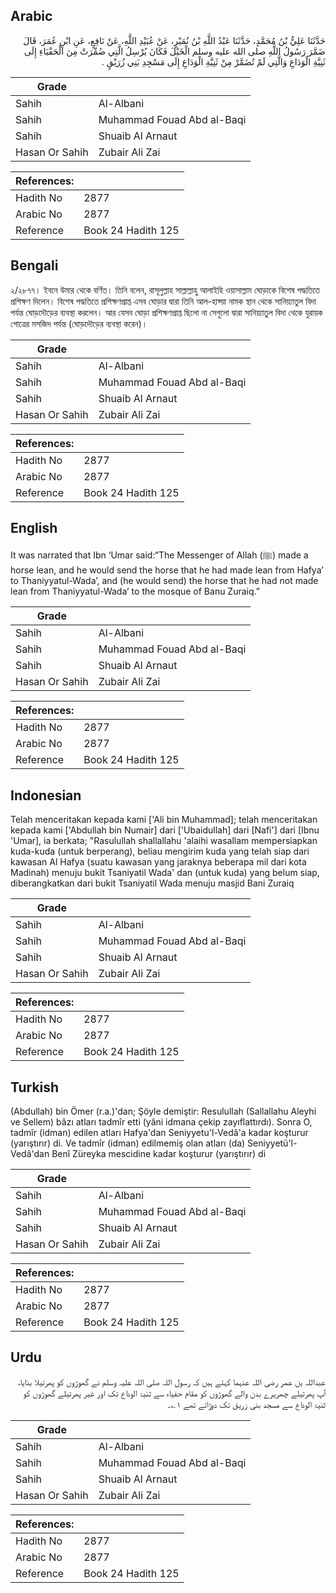 ## Arabic


<div dir="rtl" lang="ar" style={{fontSize:'larger',backgroundColor:'#f8f9fa',padding:20}}>
حَدَّثَنَا عَلِيُّ بْنُ مُحَمَّدٍ، حَدَّثَنَا عَبْدُ اللَّهِ بْنُ نُمَيْرٍ، عَنْ عُبَيْدِ اللَّهِ، عَنْ نَافِعٍ، عَنِ ابْنِ عُمَرَ، قَالَ ضَمَّرَ رَسُولُ اللَّهِ صلى الله عليه وسلم الْخَيْلَ فَكَانَ يُرْسِلُ الَّتِي ضُمِّرَتْ مِنَ الْحَفْيَاءِ إِلَى ثَنِيَّةِ الْوَدَاعِ وَالَّتِي لَمْ تُضَمَّرْ مِنْ ثَنِيَّةِ الْوَدَاعِ إِلَى مَسْجِدِ بَنِي زُرَيْقٍ ‏.‏
</div>
<div style={{backgroundColor:'#f8f9fa',padding:20, marginBottom: 10}}><table> <thead> <tr> <th>Grade</th> <th></th> </tr> </thead> <tbody> <tr><td>Sahih</td><td>Al-Albani</td></tr><tr><td>Sahih</td><td>Muhammad Fouad Abd al-Baqi</td></tr><tr><td>Sahih</td><td>Shuaib Al Arnaut</td></tr><tr><td>Hasan Or Sahih</td><td>Zubair Ali Zai</td></tr></tbody></table><table> <thead> <tr> <th>References:</th> <th></th> </tr> </thead> <tbody><tr><td>Hadith No</td><td>2877</td></tr><tr><td>Arabic No</td><td>2877</td></tr><tr><td>Reference</td><td>Book 24 Hadith 125</td></tr></tbody></table></div>

## Bengali


<div dir="ltr" lang="bn" style={{fontSize:'larger',backgroundColor:'#f8f9fa',padding:20}}>
২/২৮৭৭। ইবনে উমার থেকে বর্ণিত। তিনি বলেন, রাসূলুল্লাহ সাল্লাল্লাহু আলাইহি ওয়াসাল্লাম ঘোড়াকে বিশেষ পদ্ধতিতে প্রশিক্ষণ দিলেন। বিশেষ পদ্ধতিতে প্রশিক্ষণপ্রাপ্ত এসব ঘোড়ার দ্বারা তিনি আল-হাফ্য়া নামক স্থান থেকে সানিয়্যাতুল বিদা পর্যন্ত ঘোড়দৌড়ের ব্যবস্থা করলেন। আর যেসব ঘোড়া প্রশিক্ষণপ্রাপ্ত ছিলো না সেগুলো দ্বারা সানিয়্যাতুল বিদা থেকে যুরায়ক গোত্রের মসজিদ পর্যন্ত (ঘোড়দৌড়ের ব্যবস্থা করেন)।
</div>
<div style={{backgroundColor:'#f8f9fa',padding:20, marginBottom: 10}}><table> <thead> <tr> <th>Grade</th> <th></th> </tr> </thead> <tbody> <tr><td>Sahih</td><td>Al-Albani</td></tr><tr><td>Sahih</td><td>Muhammad Fouad Abd al-Baqi</td></tr><tr><td>Sahih</td><td>Shuaib Al Arnaut</td></tr><tr><td>Hasan Or Sahih</td><td>Zubair Ali Zai</td></tr></tbody></table><table> <thead> <tr> <th>References:</th> <th></th> </tr> </thead> <tbody><tr><td>Hadith No</td><td>2877</td></tr><tr><td>Arabic No</td><td>2877</td></tr><tr><td>Reference</td><td>Book 24 Hadith 125</td></tr></tbody></table></div>

## English


<div dir="ltr" lang="en" style={{fontSize:'larger',backgroundColor:'#f8f9fa',padding:20}}>
It was narrated that Ibn ‘Umar said:“The Messenger of Allah (ﷺ) made a horse lean, and he would send the horse that he had made lean from Hafya’ to Thaniyyatul-Wada’, and (he would send) the horse that he had not made lean from Thaniyyatul-Wada’ to the mosque of Banu Zuraiq.”
</div>
<div style={{backgroundColor:'#f8f9fa',padding:20, marginBottom: 10}}><table> <thead> <tr> <th>Grade</th> <th></th> </tr> </thead> <tbody> <tr><td>Sahih</td><td>Al-Albani</td></tr><tr><td>Sahih</td><td>Muhammad Fouad Abd al-Baqi</td></tr><tr><td>Sahih</td><td>Shuaib Al Arnaut</td></tr><tr><td>Hasan Or Sahih</td><td>Zubair Ali Zai</td></tr></tbody></table><table> <thead> <tr> <th>References:</th> <th></th> </tr> </thead> <tbody><tr><td>Hadith No</td><td>2877</td></tr><tr><td>Arabic No</td><td>2877</td></tr><tr><td>Reference</td><td>Book 24 Hadith 125</td></tr></tbody></table></div>

## Indonesian


<div dir="ltr" lang="id" style={{fontSize:'larger',backgroundColor:'#f8f9fa',padding:20}}>
Telah menceritakan kepada kami ['Ali bin Muhammad]; telah menceritakan kepada kami ['Abdullah bin Numair] dari ['Ubaidullah] dari [Nafi'] dari [Ibnu 'Umar], ia berkata; "Rasulullah shallallahu 'alaihi wasallam mempersiapkan kuda-kuda (untuk berperang), beliau mengirim kuda yang telah siap dari kawasan Al Hafya (suatu kawasan yang jaraknya beberapa mil dari kota Madinah) menuju bukit Tsaniyatil Wada' dan (untuk kuda) yang belum siap, diberangkatkan dari bukit Tsaniyatil Wada menuju masjid Bani Zuraiq
</div>
<div style={{backgroundColor:'#f8f9fa',padding:20, marginBottom: 10}}><table> <thead> <tr> <th>Grade</th> <th></th> </tr> </thead> <tbody> <tr><td>Sahih</td><td>Al-Albani</td></tr><tr><td>Sahih</td><td>Muhammad Fouad Abd al-Baqi</td></tr><tr><td>Sahih</td><td>Shuaib Al Arnaut</td></tr><tr><td>Hasan Or Sahih</td><td>Zubair Ali Zai</td></tr></tbody></table><table> <thead> <tr> <th>References:</th> <th></th> </tr> </thead> <tbody><tr><td>Hadith No</td><td>2877</td></tr><tr><td>Arabic No</td><td>2877</td></tr><tr><td>Reference</td><td>Book 24 Hadith 125</td></tr></tbody></table></div>

## Turkish


<div dir="ltr" lang="tr" style={{fontSize:'larger',backgroundColor:'#f8f9fa',padding:20}}>
(Abdullah) bin Ömer (r.a.)'dan; Şöyle demiştir: Resulullah (Sallallahu Aleyhi ve Sellem) bâzı atları tadmîr etti (yâni idmana çekip zayıflattırdı). Sonra O, tadmîr (idman) edilen atları Hafya'dan Seniyyetu'l-Vedâ'a kadar koşturur (yarıştırır) di. Ve tadmîr (idman) edilmemiş olan atları (da) Seniyyetü'l-Vedâ'dan Benî Züreyka mescidine kadar koşturur (yarıştırır) di
</div>
<div style={{backgroundColor:'#f8f9fa',padding:20, marginBottom: 10}}><table> <thead> <tr> <th>Grade</th> <th></th> </tr> </thead> <tbody> <tr><td>Sahih</td><td>Al-Albani</td></tr><tr><td>Sahih</td><td>Muhammad Fouad Abd al-Baqi</td></tr><tr><td>Sahih</td><td>Shuaib Al Arnaut</td></tr><tr><td>Hasan Or Sahih</td><td>Zubair Ali Zai</td></tr></tbody></table><table> <thead> <tr> <th>References:</th> <th></th> </tr> </thead> <tbody><tr><td>Hadith No</td><td>2877</td></tr><tr><td>Arabic No</td><td>2877</td></tr><tr><td>Reference</td><td>Book 24 Hadith 125</td></tr></tbody></table></div>

## Urdu


<div dir="rtl" lang="ur" style={{fontSize:'larger',backgroundColor:'#f8f9fa',padding:20}}>
عبداللہ بن عمر رضی اللہ عنہما کہتے ہیں کہ رسول اللہ صلی اللہ علیہ وسلم نے گھوڑوں کو پھرتیلا بنایا، آپ پھرتیلے چھریرے بدن والے گھوڑوں کو مقام حفیاء سے ثنیۃ الوداع تک اور غیر پھرتیلے گھوڑوں کو ثنیۃ الوداع سے مسجد بنی زریق تک دوڑاتے تھے ۱؎۔
</div>
<div style={{backgroundColor:'#f8f9fa',padding:20, marginBottom: 10}}><table> <thead> <tr> <th>Grade</th> <th></th> </tr> </thead> <tbody> <tr><td>Sahih</td><td>Al-Albani</td></tr><tr><td>Sahih</td><td>Muhammad Fouad Abd al-Baqi</td></tr><tr><td>Sahih</td><td>Shuaib Al Arnaut</td></tr><tr><td>Hasan Or Sahih</td><td>Zubair Ali Zai</td></tr></tbody></table><table> <thead> <tr> <th>References:</th> <th></th> </tr> </thead> <tbody><tr><td>Hadith No</td><td>2877</td></tr><tr><td>Arabic No</td><td>2877</td></tr><tr><td>Reference</td><td>Book 24 Hadith 125</td></tr></tbody></table></div>